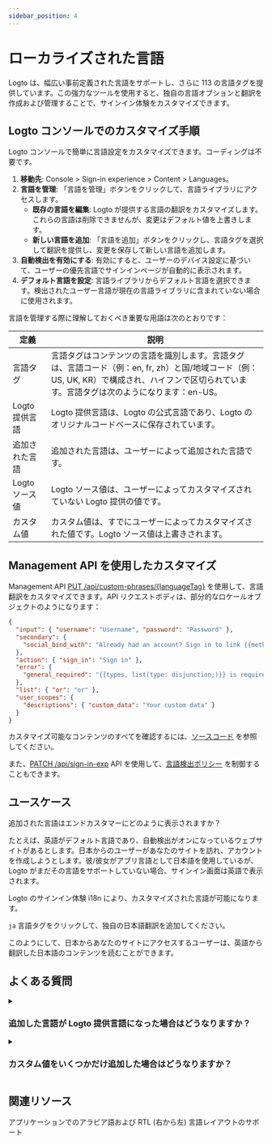 ```yaml
---
sidebar_position: 4
---
```


# ローカライズされた言語

Logto は、幅広い事前定義された言語をサポートし、さらに 113 の言語タグを提供しています。この強力なツールを使用すると、独自の言語オプションと翻訳を作成および管理することで、サインイン体験をカスタマイズできます。

## Logto コンソールでのカスタマイズ手順

Logto コンソールで簡単に言語設定をカスタマイズできます。コーディングは不要です。

1. **移動先**: <CloudLink to="/sign-in-experience/content">Console > Sign-in experience > Content > Languages</CloudLink>。
2. **言語を管理**: 「言語を管理」ボタンをクリックして、言語ライブラリにアクセスします。
   - **既存の言語を編集**: Logto が提供する言語の翻訳をカスタマイズします。これらの言語は削除できませんが、変更はデフォルト値を上書きします。
   - **新しい言語を追加**: 「言語を追加」ボタンをクリックし、言語タグを選択して翻訳を提供し、変更を保存して新しい言語を追加します。
3. **自動検出を有効にする**: 有効にすると、ユーザーのデバイス設定に基づいて、ユーザーの優先言語でサインインページが自動的に表示されます。
4. **デフォルト言語を設定**: 言語ライブラリからデフォルト言語を選択できます。検出されたユーザー言語が現在の言語ライブラリに含まれていない場合に使用されます。

言語を管理する際に理解しておくべき重要な用語は次のとおりです：

| 定義           | 説明                                                                                                                                                                                           |
| -------------- | ---------------------------------------------------------------------------------------------------------------------------------------------------------------------------------------------- |
| 言語タグ       | 言語タグはコンテンツの言語を識別します。言語タグは、言語コード（例：en, fr, zh）と国/地域コード（例：US, UK, KR）で構成され、ハイフンで区切られています。言語タグは次のようになります：en-US。 |
| Logto 提供言語 | Logto 提供言語は、Logto の公式言語であり、Logto のオリジナルコードベースに保存されています。                                                                                                   |
| 追加された言語 | 追加された言語は、ユーザーによって追加された言語です。                                                                                                                                         |
| Logto ソース値 | Logto ソース値は、ユーザーによってカスタマイズされていない Logto 提供の値です。                                                                                                                |
| カスタム値     | カスタム値は、すでにユーザーによってカスタマイズされた値です。Logto ソース値は上書きされます。                                                                                                 |

## Management API を使用したカスタマイズ

Management API [PUT /api/custom-phrases/\{languageTag\}](https://openapi.logto.io/operation/operation-replacecustomphrase) を使用して、言語翻訳をカスタマイズできます。API リクエストボディは、部分的なロケールオブジェクトのようになります：

```json
{
  "input": { "username": "Username", "password": "Password" },
  "secondary": {
    "social_bind_with": "Already had an account? Sign in to link {{methods, list(type: disjunction;)}} with your social identity."
  },
  "action": { "sign_in": "Sign in" },
  "error": {
    "general_required": "{{types, list(type: disjunction;)}} is required"
  },
  "list": { "or": "or" },
  "user_scopes": {
    "descriptions": { "custom_data": "Your custom data" }
  }
}
```

カスタマイズ可能なコンテンツのすべてを確認するには、[ソースコード](https://github.com/logto-io/logto/blob/master/packages/phrases-experience/src/locales/en/index.ts) を参照してください。

また、[PATCH /api/sign-in-exp](https://openapi.logto.io/group/endpoint-sign-in-experience) API を使用して、[言語検出ポリシー](https://openapi.logto.io/operation/operation-getsigninexp#operation-getsigninexp-200-body-application-json-languageinfo) を制御することもできます。

## ユースケース

追加された言語はエンドカスタマーにどのように表示されますか？

たとえば、英語がデフォルト言語であり、自動検出がオンになっているウェブサイトがあるとします。日本からのユーザーがあなたのサイトを訪れ、アカウントを作成しようとします。彼/彼女がアプリ言語として日本語を使用しているが、Logto がまだその言語をサポートしていない場合、サインイン画面は英語で表示されます。

Logto のサインイン体験 i18n により、カスタマイズされた言語が可能になります。

`ja` 言語タグをクリックして、独自の日本語翻訳を追加してください。

このようにして、日本からあなたのサイトにアクセスするユーザーは、英語から翻訳した日本語のコンテンツを読むことができます。

## よくある質問

<details>
  <summary>

### 追加した言語が Logto 提供言語になった場合はどうなりますか？

</summary>

左側の言語タグの横に Logto 提供タグが表示され、追加した言語は削除できなくなります。変更された値は引き続き機能し、元の Logto 値を置き換えます。ユーザーが提供した値を消去して、Logto のデフォルト設定で提供される値を使用します。

</details>

<details>
  <summary>

### カスタム値をいくつかだけ追加した場合はどうなりますか？

</summary>

最終ユーザーが見るのは、2 つの列がマージされた結果です。
Logto が提供したオリジナルコンテンツのコピーのサブセットにのみ調整を加えたいとします。あなたのサインアップ画面と Logto が提供するものとの唯一の違いは、編集したキーです。残りのコンテンツは変更されません。

</details>

## 関連リソース

<Url href="https://blog.logto.io/rtl-language-support">
  アプリケーションでのアラビア語および RTL (右から左) 言語レイアウトのサポート
</Url>
